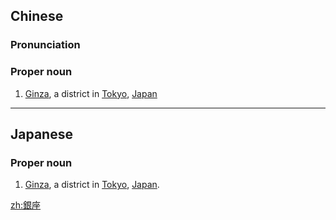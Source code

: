 {{also|银座}}
==Chinese==
{{zh-forms|s=银座}}
{{wikipedia|lang=zh}}

===Pronunciation===
{{zh-pron
|m=Yínzuò
|c=ngan4 zo6
|h=pfs=Ngiùn-chho
|mn=Gûn-chō
|cat=pn
}}

===Proper noun===
{{zh-proper noun}}

# [[w:en:Ginza|Ginza]], a district in [[Tokyo]], [[Japan]]

----

==Japanese==
{{ja-kanjitab|銀|座}}

===Proper noun===
{{ja-pos|proper|ぎんざ}}

# [[w:en:Ginza|Ginza]], a district in [[Tokyo]], [[Japan]].

[[zh:銀座]]